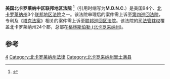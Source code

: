 {{Infobox U.S. district court
|district name =  美国北卡罗莱纳中区联邦地区法院
|abbrev = M.D.N.C.
|appeals to = 第四巡回
|map image name = 
|map image width = 200
|map image caption = 
|seal = 
|seal size = 160
|established = 1927年3月2日 
|judges assigned = 4
|chief judge = James A. Beaty, Jr.
|official site = http://www.ncmd.uscourts.gov
}}

'''美国北卡罗莱纳中区联邦地区法院''' <ref name="中文名参考">{{cite web | url=http://www.chinapesticide.gov.cn/doc13/13050806.html | title=中文名参考 | accessdate=2013-08-08 }}{{dead link|date=2018年4月 |bot=InternetArchiveBot |fix-attempted=yes }}</ref>（引用时缩写为'''M.D.N.C.'''）是美国94个、[[北卡罗莱纳州|北卡罗莱纳州]]3个[[联邦地区法院|联邦地区法院]]之一。该法院审理后的案件需上诉至[[美国联邦第四巡回上诉法院|第四巡回法院]]，专利及《[[塔克法案|塔克法案]]》相关的案件需上诉至[[联邦巡回区法院|联邦巡回区法院]]。该法院的[[司法管辖权|司法管辖权]]覆盖北卡罗莱纳州24个郡，总部在[[格林斯伯勒_(北卡罗来纳州)|格林斯伯勒 (北卡罗来纳州)]]。

==参考==
{{reflist}}
{{联邦地区法院}}

[[Category:美国联邦地区法院|4]]
[[Category:北卡罗莱纳州法律|Category:北卡罗莱纳州法律]]
[[Category:北卡罗来纳州里士满县|Category:北卡罗来纳州里士满县]]